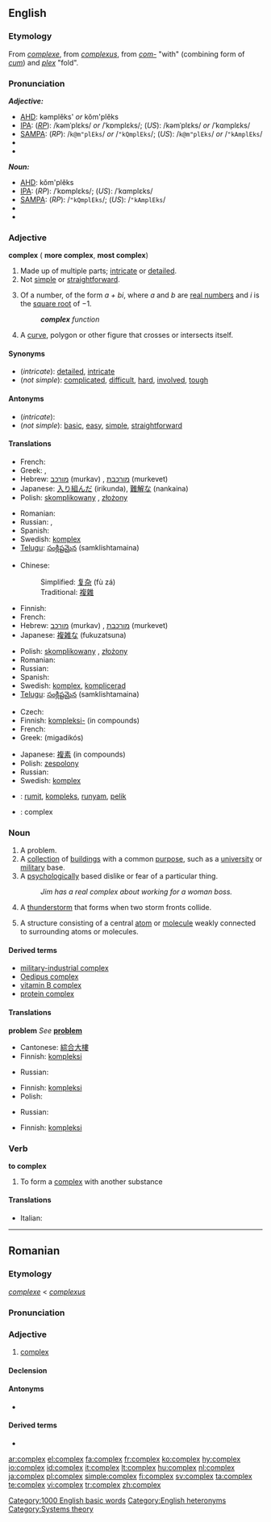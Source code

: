 {{wikipedia}}
==English==

===Etymology===
From {{F.}} ''[[complexe]]'', from {{L.}} ''[[complexus]]'', from ''[[com-]]'' "with" (combining form of ''[[cum]]'') and ''[[plex]]'' "fold".

===Pronunciation===
'''''Adjective:'''''
* [[AHD]]: kəmplĕks' ''or'' kŏm'plĕks
* [[IPA]]: (''[[RP]]''): /kəmˈplɛks/ ''or'' /ˈkɒmplɛks/; (''US''): /kəmˈplɛks/ ''or'' /ˈkɑmplɛks/
* [[SAMPA]]: (''RP''): /<tt>k@m"plEks</tt>/ ''or'' /<tt>"kQmplEks</tt>/; (''US''): /<tt>k@m"plEks</tt>/ ''or'' /<tt>"kAmplEks</tt>/
* {{audio|en-us-complex-adj.ogg|Audio (US)}}
* {{audio|en-uk-complex.ogg|Audio (UK)}}

'''''Noun:'''''
* [[AHD]]: kŏm'plĕks
* [[IPA]]: (''RP''): /ˈkɒmplɛks/; (''US''): /ˈkɑmplɛks/
* [[SAMPA]]: (''RP''): /<tt>"kQmplEks</tt>/; (''US''): /<tt>"kAmplEks</tt>/
* {{audio|en-us-complex-noun.ogg|Audio (US)}}
* {{audio|en-uk-complex.ogg|Audio (UK)}}

===Adjective===
{{wikipedia|complex number}}
'''complex''' ({{compar}} '''more complex''', {{superl}} '''most complex''')

# Made up of multiple parts; [[intricate]] or [[detailed]].
# Not [[simple]] or [[straightforward]].
# {{mathematics}} Of a number, of the form ''a + bi'', where ''a'' and ''b'' are [[real number]]s and ''i'' is the [[square root]] of &minus;1.
#: '''''complex''' function''
# {{geometry}} A [[curve]], polygon or other figure that crosses or intersects itself.

====Synonyms====
* (''intricate''): [[detailed]], [[intricate]]
* (''not simple''): [[complicated]], [[difficult]], [[hard]], [[involved]], [[tough]]

====Antonyms====
* (''intricate''):
* (''not simple''): [[basic]], [[easy]], [[simple]], [[straightforward]]

====Translations====
{{trans-top|intricate}}
* French: {{t+|fr|complexe|m|f}}
* Greek: {{t+|el|πολύπλοκος|m|tr=poliplokos|sc=Grek}}, {{t+|el|περίπλοκος|m|tr=periplokos|sc=Grek}}
* Hebrew: [[מורכב]] (murkav) {{m}}, [[מורכבת]] (murkevet) {{f}}
* Japanese: [[入り組んだ]] (irikunda), [[難解な]] (nankaina)
* Polish: [[skomplikowany]] {{m}}, [[złożony]] {{m}}
{{trans-mid}}
* Romanian: {{t-|ro|complex}}
* Russian: {{t+|ru|сложный|tr=slóžnyj|sc=Cyrl}}, {{t+|ru|составной|tr=sostavnój|sc=Cyrl}}
* Spanish: {{t-|es|complicado}}
* Swedish: [[komplex]]
* [[Telugu]]: [[సంక్లిష్టమైన]] (samklishtamaina)
{{trans-bottom}}

{{trans-top|not simple or straightforward}}
* Chinese:
*: Simplified: [[复杂]] (fù zá)
*: Traditional: [[複雜]]
* Finnish: {{t-|fi|monimutkainen}}
* French: {{t+|fr|complexe|m|f}}
* Hebrew: [[מורכב]] (murkav) {{m}}, [[מורכבת]] (murkevet) {{f}}
* Japanese: [[複雑な]] (fukuzatsuna)
{{trans-mid}}
* Polish: [[skomplikowany]] {{m}}, [[złożony]] {{m}}
* Romanian: {{t-|ro|complex}}
* Russian: {{t+|ru|сложный|tr=slóžnyj|sc=Cyrl}}
* Spanish: {{t-|es|complicado}}
* Swedish: [[komplex]], [[komplicerad]]
* [[Telugu]]: [[సంక్లిష్టమైన]] (samklishtamaina)
{{trans-bottom}}

{{trans-top|in mathematics}}
* Czech: {{t-|cs|komplexní}}
* Finnish: [[kompleksi-]] (in compounds)
* French: {{t+|fr|complexe|m|f}}
* Greek: {{t+|el|μιγαδικός|m|sc=Grek}} (migadikós)
{{trans-mid}}
* Japanese: [[複素]] (in compounds)
* Polish: [[zespolony]] {{m}}
* Russian: {{t+|ru|комплексный|tr=kómpl'eksnyj|sc=Cyrl}}
* Swedish: [[komplex]]
{{trans-bottom}}

{{checktrans-top}}
* {{ttbc|Indonesian}}: [[rumit]], [[kompleks]], [[runyam]], [[pelik]]
* {{ttbc|Latin}}: complex
{{trans-bottom}}

===Noun===
{{en-noun|pl=complexes}}

# A problem.
# A [[collection]] of [[building]]s with a common [[purpose]], such as a [[university]] or [[military]] base.
# A [[psychological]]ly based dislike or fear of a particular thing.
#: ''Jim has a real complex about working for a woman boss.''
# A [[thunderstorm]] that forms when two storm fronts collide.
# {{chemistry}} A structure consisting of a central [[atom]] or [[molecule]] weakly connected to surrounding atoms or molecules.

====Derived terms====
* [[military-industrial complex]]
* [[Oedipus complex]]
* [[vitamin B complex]]
* [[protein complex]]

====Translations====
'''problem'''
''See'' '''[[problem]]'''

{{trans-top|collection of buildings}}
* Cantonese: [[綜合大樓]]
* Finnish: [[kompleksi]]
{{trans-mid}}
* Russian: {{t+|ru|комплекс|m|tr=kómpl'eks|sc=Cyrl}}
{{trans-bottom}}
{{trans-top|psychologically based dislike or fear}}
* Finnish: [[kompleksi]]
* Polish: {{t-|pl|kompleks|m}}
{{trans-mid}}
* Russian: {{t+|ru|комплекс|m|tr=kómpl'eks|sc=Cyrl}}
{{trans-bottom}}

{{trans-top|thunderstorm that forms when two storm fronts collide}}
{{trans-mid}}
{{trans-bottom}}

{{trans-top|in chemistry}}
* Finnish: [[kompleksi]]
{{trans-mid}}
{{trans-bottom}}

===Verb===
'''to complex''' {{intransitive}}

# {{chemistry}} To form a [[complex]] with another substance

====Translations====
{{top}}
* Italian: {{t-|it|complessare}}
{{mid}}

{{bottom}}

[[Category:1000 English basic words]]
[[Category:English heteronyms]]
[[Category:Systems theory]]

----

==Romanian==

===Etymology===
{{F.|ro}}'' [[complexe]]'' < {{L.|ro}} ''[[complexus]]''

===Pronunciation===
{{IPA|[kom'pleks]|lang=ro}}

===Adjective===
{{ro-adj|4}}

# [[#English|complex]]

====Declension====
{{ro-adj-4|mpl=complecşi}}

====Antonyms====
* {{l|ro|simplu}}

====Derived terms====
* {{l|ro|complexitate}}

[[ar:complex]]
[[el:complex]]
[[fa:complex]]
[[fr:complex]]
[[ko:complex]]
[[hy:complex]]
[[io:complex]]
[[id:complex]]
[[it:complex]]
[[lt:complex]]
[[hu:complex]]
[[nl:complex]]
[[ja:complex]]
[[pl:complex]]
[[simple:complex]]
[[fi:complex]]
[[sv:complex]]
[[ta:complex]]
[[te:complex]]
[[vi:complex]]
[[tr:complex]]
[[zh:complex]]
